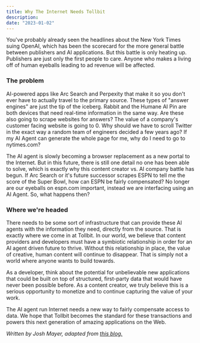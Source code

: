 ```yaml
---
title: Why The Internet Needs Tollbit
description:
date: "2023-01-02"
---
```


You've probably already seen the headlines about the New York Times suing OpenAI, which has been the scorecard for the more general battle between publishers and AI applications.
But this battle is only heating up. Publishers are just only the first people to care. Anyone who makes a living off of human eyeballs leading to ad revenue will be affected.

### The problem

AI-powered apps like Arc Search and Perpexity that make it so you don't ever have to actually travel to the primary source.
These types of "answer engines" are just the tip of the iceberg.
Rabbit and the Humane AI Pin are both devices that need real-time information in the same way. Are these also going to scrape websites for answers? The value of a company's customer facing website is going to 0.
Why should we have to scroll Twitter in the exact way a random team of engineers decided a few years ago? If my AI Agent can generate the whole page for me, why do I need to go to nytimes.com?

The AI agent is slowly becoming a browser replacement as a new portal to the Internet. But in this future, there is still one detail no one has been able to solve, which is exactly why this content creator vs. AI company battle has begun. If Arc Search or it's future successor scrapes ESPN to tell me the score of the Super Bowl, how can ESPN be fairly compensated? No longer are our eyeballs on espn.com important, instead we are interfacing using an AI Agent. So, what happens then?

### Where we're headed

There needs to be some sort of infrastructure that can provide these AI agents with the information they need, directly from the source. That is exactly where we come in at Tollbit. In our world, we believe that content providers and developers must have a symbiotic relationship in order for an AI agent driven future to thrive. Without this relationship in place, the value of creative, human content will continue to disappear. That is simply not a world where anyone wants to build towards.

As a developer, think about the potential for unbelievable new applications that could be built on top of structured, first-party data that would have never been possible before. As a content creator, we truly believe this is a serious opportunity to monetize and to continue capturing the value of your work.

The AI agent run Internet needs a new way to fairly compensate access to data. We hope that Tollbit becomes the standard for these transactions and powers this next generation of amazing applications on the Web.



*Written by Josh Mayer, adapted from [this blog.](https://joshmayer.net/posts/internet-change)*
